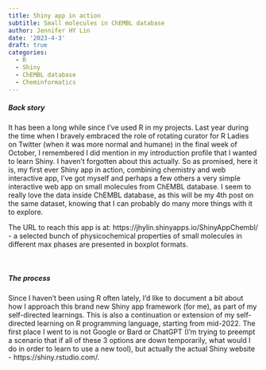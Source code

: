 ```yaml
---
title: Shiny app in action
subtitle: Small molecules in ChEMBL database
author: Jennifer HY Lin
date: '2023-4-3'
draft: true
categories:
  - R
  - Shiny
  - ChEMBL database
  - Cheminformatics
---
```


##### **Back story**

It has been a long while since I've used R in my projects. Last year during the time when I bravely embraced the role of rotating curator for R Ladies on Twitter (when it was more normal and humane) in the final week of October, I remembered I did mention in my introduction profile that I wanted to learn Shiny. I haven't forgotten about this actually. So as promised, here it is, my first ever Shiny app in action, combining chemistry and web interactive app, I've got myself and perhaps a few others a very simple interactive web app on small molecules from ChEMBL database. I seem to really love the data inside ChEMBL database, as this will be my 4th post on the same dataset, knowing that I can probably do many more things with it to explore. 

The URL to reach this app is at: https://jhylin.shinyapps.io/ShinyAppChembl/ - a selected bunch of physicochemical properties of small molecules in different max phases are presented in boxplot formats.

<br>

##### **The process**

Since I haven't been using R often lately, I'd like to document a bit about how I approach this brand new Shiny app framework (for me), as part of my self-directed learnings. This is also a continuation or extension of my self-directed learning on R programming language, starting from mid-2022. The first place I went to is not Google or Bard or ChatGPT (I'm trying to preempt a scenario that if all of these 3 options are down temporarily, what would I do in order to learn to use a new tool), but actually the actual Shiny website - https://shiny.rstudio.com/. 
